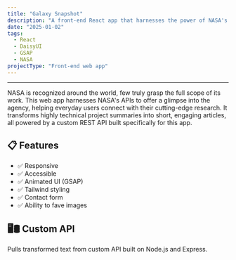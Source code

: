 ```yaml
---
title: "Galaxy Snapshot"
description: "A front-end React app that harnesses the power of NASA's APIs to offer a glimpse into the agency, featuring the ability to transform technical project summaries into short articles."
date: "2025-01-02"
tags:
  - React
  - DaisyUI
  - GSAP
  - NASA
projectType: "Front-end web app"
---
```



---

<div class="overflow-hidden">
  <a href="https://bourbonsociety.netlify.app/" target="_blank">
    <MdxPublicImage
      src="/projects/nasa-agency-snapshot/nasa-agency-snapshot.jpg"
      class="transition duration-700 ease-in-out hover:scale-110"
    />
  </a>
</div>

NASA is recognized around the world, few truly grasp the full scope of its work.
This web app harnesses NASA's APIs to offer a glimpse into the agency, helping
everyday users connect with their cutting-edge research. It transforms highly
technical project summaries into short, engaging articles, all powered by a custom
REST API built specifically for this app.

<section>
  <ArrowCardButton
    href="https://github.com/nathanccz/galaxy-snapshot-react-tailwind"
    text="View on GitHub"
    openInNewTab
  />
</section>

## 📋 Features

- ✅ Responsive
- ✅ Accessible
- ✅ Animated UI (GSAP)
- ✅ Tailwind styling
- ✅ Contact form
- ✅ Ability to fave images

## 🖥️🛢️ Custom API

Pulls transformed text from custom API built on Node.js and Express.
